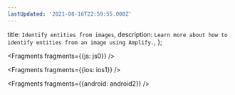 ```yaml
---
lastUpdated: '2021-08-16T22:59:55.000Z'
---
```

  title: `Identify entities from images`,
  description: `Learn more about how to identify entities from an image using Amplify.`,
};


<Fragments fragments={{js: js0}} />


<Fragments fragments={{ios: ios1}} />


<Fragments fragments={{android: android2}} />
